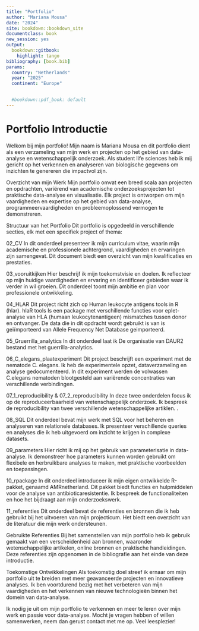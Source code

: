 ```yaml
---
title: "Portfolio"
author: "Mariana Mousa"
date: "2024"
site: bookdown::bookdown_site
documentclass: book
new_session: yes
output:
  bookdown::gitbook:
    highlight: tango
bibliography: [book.bib]
params:
  country: "Netherlands"
  year: "2025"
  continent: "Europe"

  
  #bookdown::pdf_book: default
---
```


# Portfolio Introductie

Welkom bij mijn portfolio! Mijn naam is Mariana Mousa en dit portfolio dient als een verzameling van mijn werk en projecten op het gebied van data-analyse en wetenschappelijk onderzoek. Als student life sciences heb ik mij gericht op het verkennen en analyseren van biologische gegevens om inzichten te genereren die impactvol zijn.

Overzicht van mijn Werk
Mijn portfolio omvat een breed scala aan projecten en opdrachten, variërend van academische onderzoeksprojecten tot praktische data-analyse en visualisatie. Elk project is ontworpen om mijn vaardigheden en expertise op het gebied van data-analyse, programmeervaardigheden en probleemoplossend vermogen te demonstreren.

Structuur van het Portfolio
Dit portfolio is opgedeeld in verschillende secties, elk met een specifiek project of thema:

02_CV
In dit onderdeel presenteer ik mijn curriculum vitae, waarin mijn academische en professionele achtergrond, vaardigheden en ervaringen zijn samengevat. Dit document biedt een overzicht van mijn kwalificaties en prestaties.

03_vooruitkijken
Hier beschrijf ik mijn toekomstvisie en doelen. Ik reflecteer op mijn huidige vaardigheden en ervaring en identificeer gebieden waar ik verder in wil groeien. Dit onderdeel toont mijn ambitie en plan voor professionele ontwikkeling.

04_HLAR
Dit project richt zich op Human leukocyte antigens tools in R (hlar). hlaR tools
Is een package met verschillende functies voor eplet-analyse van HLA (humaan leukocytenantigeen) mismatches tussen donor en ontvanger. De data die in dit opdracht wordt gebruikt is van is geiïmporteerd van Allele Frequency Net Database geimporteerd.

05_Gruerrilla_analytics
In dit onderdeel laat ik De organisatie van DAUR2 bestand met het guerrilla-analytics.

06_C_elegans_plaatexperiment
Dit project beschrijft een experiment met de nematode C. elegans. Ik heb de experimentele opzet, dataverzameling en analyse gedocumenteerd. In dit experiment werden de volwassen C.elegans nematoden blootgesteld aan variërende concentraties van verschillende verbindingen.

07_1_reproducibility & 07_2_reproducibility
In deze twee onderdelen focus ik op de reproduceerbaarheid van wetenschappelijk onderzoek. Ik bespreek de reproducibility van twee verschillende wetenschappelijke artiklen. .

08_SQL
Dit onderdeel bevat mijn werk met SQL voor het beheren en analyseren van relationele databases. Ik presenteer verschillende queries en analyses die ik heb uitgevoerd om inzicht te krijgen in complexe datasets.

09_parameters
Hier richt ik mij op het gebruik van parameterisatie in data-analyse. Ik demonstreer hoe parameters kunnen worden gebruikt om flexibele en herbruikbare analyses te maken, met praktische voorbeelden en toepassingen.

10_rpackage
In dit onderdeel introduceer ik mijn eigen ontwikkelde R-pakket, genaamd AMRnetherland. Dit pakket biedt functies en hulpmiddelen voor de analyse van antibioticaresistentie. Ik bespreek de functionaliteiten en hoe het bijdraagt aan mijn onderzoekswerk.

11_referenties
Dit onderdeel bevat de referenties en bronnen die ik heb gebruikt bij het uitvoeren van mijn projecticum. Het biedt een overzicht van de literatuur die mijn werk ondersteunen.

Gebruikte Referenties
Bij het samenstellen van mijn portfolio heb ik gebruik gemaakt van een verscheidenheid aan bronnen, waaronder wetenschappelijke artikelen, online bronnen en praktische handleidingen. Deze referenties zijn opgenomen in de bibliografie aan het einde van deze introductie.

Toekomstige Ontwikkelingen
Als toekomstig doel streef ik ernaar om mijn portfolio uit te breiden met meer geavanceerde projecten en innovatieve analyses. Ik ben voortdurend bezig met het verbeteren van mijn vaardigheden en het verkennen van nieuwe technologieën binnen het domein van data-analyse.

Ik nodig je uit om mijn portfolio te verkennen en meer te leren over mijn werk en passie voor data-analyse. Mocht je vragen hebben of willen samenwerken, neem dan gerust contact met me op. Veel leesplezier!

